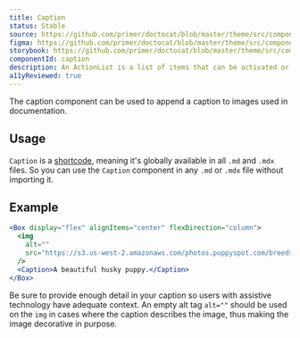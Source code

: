```yaml
---
title: Caption
status: Stable
source: https://github.com/primer/doctocat/blob/master/theme/src/components/caption.js
figma: https://github.com/primer/doctocat/blob/master/theme/src/components/caption.js
storybook: https://github.com/primer/doctocat/blob/master/theme/src/components/caption.js
componentId: caption
description: An ActionList is a list of items that can be activated or selected. ActionList is the base component for many menu-type components, including ActionMenu and SelectPanel.
a11yReviewed: true
---
```


The caption component can be used to append a caption to images used in documentation.

## Usage

`Caption` is a [shortcode](https://mdxjs.com/blog/shortcodes), meaning it's globally available in all `.md` and `.mdx` files. So you can use the `Caption` component in any `.md` or `.mdx` file without importing it.

## Example

```jsx live
<Box display="flex" alignItems="center" flexDirection="column">
  <img
    alt=""
    src="https://s3.us-west-2.amazonaws.com/photos.puppyspot.com/breeds/245/card/500000291_medium.jpg"
  />
  <Caption>A beautiful husky puppy.</Caption>
</Box>
```

<Note variant="warning">


Be sure to provide enough detail in your caption so users with assistive technology have adequate context. An empty alt tag `alt=""` should be used on the `img` in cases where the caption describes the image, thus making the image decorative in purpose.

</Note>

